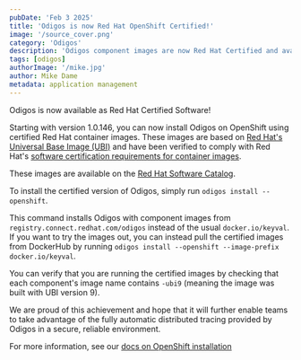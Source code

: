 ```yaml
---
pubDate: 'Feb 3 2025'
title: 'Odigos is now Red Hat OpenShift Certified!'
image: '/source_cover.png'
category: 'Odigos'
description: 'Odigos component images are now Red Hat Certified and available to use.'
tags: [odigos]
authorImage: '/mike.jpg'
author: Mike Dame
metadata: application management
---
```


Odigos is now available as Red Hat Certified Software!

Starting with version 1.0.146, you can now install Odigos on OpenShift using
certified Red Hat container images. These images are based on [Red
Hat's Universal Base Image
(UBI)](https://catalog.redhat.com/software/base-images) and have been
verified to comply with Red Hat's [software certification requirements
for container
images](https://docs.redhat.com/en/documentation/red_hat_software_certification/2024/).

These images are available on the [Red Hat Software
Catalog](https://catalog.redhat.com/software/container-stacks/detail/675201b3ade18c062e2efc0b).

To install the certified version of Odigos, simply run `odigos install --openshift`.

This command installs Odigos with component images from
`registry.connect.redhat.com/odigos` instead of the usual
`docker.io/keyval`. If you want to try the images out, you can instead
pull the certified images from DockerHub by running `odigos install
--openshift --image-prefix docker.io/keyval`.

You can verify that you are running the certified images by checking
that each component's image name contains `-ubi9` (meaning the image
was built with UBI version 9).

We are proud of this achievement and hope that it will further enable
teams to take advantage of the fully automatic distributed tracing
provided by Odigos in a secure, reliable environment.

For more information, see our [docs on OpenShift
installation](https://docs.odigos.io/setup/installation-options#openshift-installation)
